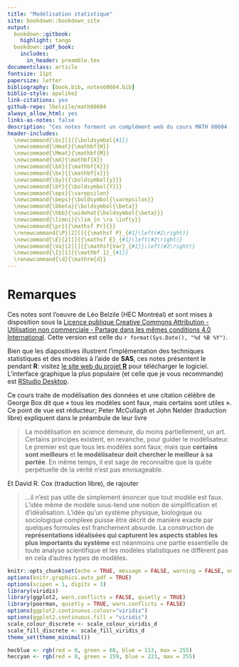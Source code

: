 ```yaml
--- 
title: "Modélisation statistique"
site: bookdown::bookdown_site
output:
  bookdown::gitbook:
    highlight: tango
  bookdown::pdf_book:
    includes:
      in_header: preamble.tex
documentclass: article
fontsize: 11pt
papersize: letter
bibliography: [book.bib, notes60604.bib]
biblio-style: apalike2
link-citations: yes
github-repo: lbelzile/math60604
always_allow_html: yes
links-as-notes: false
description: "Ces notes forment un complément web du cours MATH 60604 (Modélisation statistique) offert à la M.Sc. en gestion (science des données et analytique d'affaires) à HEC Montréal."
header-includes: 
  \newcommand{\bs}[1]{\boldsymbol{#1}}  
  \newcommand{\Hmat}{\mathbf{H}}  
  \newcommand{\Mmat}{\mathbf{M}}  
  \newcommand{\mX}{\mathbf{X}}
  \newcommand{\bX}{{\mathbf{X}}}
  \newcommand{\bx}{{\mathbf{x}}}
  \newcommand{\by}{{\boldsymbol{y}}}
  \newcommand{\bY}{{\boldsymbol{Y}}}
  \newcommand{\eps}{\varepsilon}
  \newcommand{\beps}{\boldsymbol{\varepsilon}}
  \newcommand{\bbeta}{\boldsymbol{\beta}}
  \newcommand{\hbb}{\widehat{\boldsymbol{\beta}}}
  \newcommand{\limni}{\lim_{n \ra \infty}}
  \newcommand{\pr}{{\mathsf Pr}{}}
  \renewcommand{\P}[2][]{{\mathsf P}_{#1}\left(#2\right)}
  \newcommand{\E}[2][]{{\mathsf E}_{#1}\left(#2\right)}
  \newcommand{\Va}[2][]{{\mathsf{Var}_{#1}}\left(#2\right)}
  \newcommand{\I}[1]{{\mathbf 1}_{#1}}
  \renewcommand{\d}{\mathrm{d}}
---
```



# Remarques {-}

Ces notes sont l'oeuvre de Léo Belzile (HEC Montréal) et sont mises à disposition sous la [Licence publique Creative Commons Attribution - Utilisation non commerciale - Partage dans les mêmes conditions 4.0 International](https://creativecommons.org/licenses/by-nc-sa/4.0/legalcode.fr). Cette version est celle du `r format(Sys.Date(), "%d %B %Y")`. 

Bien que les diapositives illustrent l'implémentation des techniques statistiques et des modèles à l'aide de **SAS**, ces notes présentent le pendant  **R**: visitez [le site web du projet **R**](https://cran.r-project.org/) pour télécharger le logiciel. L'interface graphique la plus populaire (et celle que je vous recommande) est [RStudio Desktop](https://www.rstudio.com/products/rstudio/download/).


Ce cours traite de modélisation des données et une citation célèbre de George Box dit que « tous les modèles sont faux, mais certains sont utiles ». Ce point de vue est réducteur; Peter McCullagh et John Nelder (traduction libre) expliquent dans le préambule de leur livre

> La modélisation en science demeure, du moins partiellement, un art. Certains principes existent, en revanche, pour guider le modélisateur. Le premier est que tous les modèles sont faux; mais que **certains sont meilleurs** et **le modélisateur doit chercher le meilleur à sa portée**. En même temps, il est sage de reconnaître que la quête perpétuelle de la vérité n’est pas envisageable.

Et David R. Cox (traduction libre), de rajouter 

> ...il n’est pas utile de simplement énoncer que tout modèle est faux. L’idée même de modèle sous-tend une notion de simplification et d’idéalisation. L’idée qu’un système physique, biologique ou sociologique complexe puisse être décrit de manière exacte par quelques formules est franchement absurde. La construction de **représentations idéalisées qui capturent les aspects stables les plus importants du système** est néanmoins une partie essentielle de toute analyse scientifique et les modèles statistiques ne diffèrent pas en cela d’autres types de modèles.








```r
knitr::opts_chunk$set(echo = TRUE, message = FALSE, warning = FALSE, out.width = '70%', fig.align = 'center')
options(knitr.graphics.auto_pdf = TRUE)
options(scipen = 1, digits = 3)
library(viridis)
library(ggplot2, warn.conflicts = FALSE, quietly = TRUE)
library(poorman, quietly = TRUE, warn.conflicts = FALSE)
options(ggplot2.continuous.colour="viridis")
options(ggplot2.continuous.fill = "viridis")
scale_colour_discrete <- scale_colour_viridis_d
scale_fill_discrete <- scale_fill_viridis_d
theme_set(theme_minimal())

hecblue <- rgb(red = 0, green = 60, blue = 113, max = 255)
heccyan <- rgb(red = 0, green = 159, blue = 223, max = 255)


```
